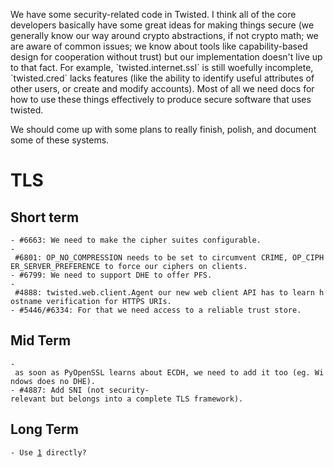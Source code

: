 We have some security-related code in Twisted.  I think all of the core developers basically have some great ideas for making things secure (we generally know our way around crypto abstractions, if not crypto math; we are aware of common issues; we know about tools like capability-based design for cooperation without trust) but our implementation doesn't live up to that fact.  For example, `twisted.internet.ssl` is still woefully incomplete, `twisted.cred` lacks features (like the ability to identify useful attributes of other users, or create and modify accounts).  Most of all we need docs for how to use these things effectively to produce secure software that uses twisted.

We should come up with some plans to really finish, polish, and document some of these systems.

= TLS =

== Short term ==

 - #6663: We need to make the cipher suites configurable.
 - #6801: OP_NO_COMPRESSION needs to be set to circumvent CRIME, OP_CIPHER_SERVER_PREFERENCE to force our ciphers on clients.
 - #6799: We need to support DHE to offer PFS.
 - #4888: twisted.web.client.Agent our new web client API has to learn hostname verification for HTTPS URIs.
 - #5446/#6334: For that we need access to a reliable trust store.

== Mid Term ==

 - as soon as PyOpenSSL learns about ECDH, we need to add it too (eg. Windows does no DHE).
 - #4887: Add SNI (not security-relevant but belongs into a complete TLS framework).

== Long Term ==

 - Use [https://cryptography.io/] directly?